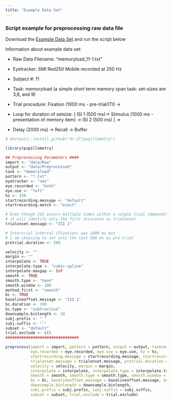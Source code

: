 ```yaml
---
title: "Example Data Set"
---
```


### Script example for preprocessing raw data file

Download the [Example Data Set](http://englelab.gatech.edu/R/data/Example_memoryload.zip) and run the script below

Information about example data set:

* Raw Data Filename: "memoryload_11-1.txt"

* Eyetracker: SMI Red250 Mobile recorded at 250 Hz

* Subject #: 11

* Task: memoryload (a simple short term memory span task: set-sizes are 3,6, and 9)

* Trial procedure: Fixation (1000 ms - pre-trial/ITI) ->
* Loop for duration of setsize: [ ISI 1 (500 ms)-> Stimulus (1000 ms - presentation of memory item) -> ISI 2 (500 ms) ] ->
* Delay (2000 ms) -> Recall -> Buffer

```r
# devtools::install_github("dr-JT/pupillometry")

library(pupillometry)

## Preprocessing Parameters ####
import <- "data/Raw"
output <- "data/Preprocessed"
task <- "memoryload"
pattern <- "*.txt"
eyetracker <- "smi"
eye.recorded <- "both"
eye.use <- "left"
hz <- 250
startrecording.message <- "default"
startrecording.match <- "exact"

# Even though ISI occurs multiple times within a single trial (depending on the setsize), 
# it will identify only the first occurence as trialonset
trialonset.message <- "ISI 1" 

# Intertrial interval (Fixation) was 1000 ms but 
# I am choosing to set only the last 500 ms as pre-trial
pretrial.duration <- 500

velocity <- ""
margin <- ""
interpolate <- TRUE
interpolate.type <- "cubic-spline"
interpolate.maxgap <- Inf
smooth <- TRUE
smooth.type <- "hann"
smooth.window <- 100
method.first <- "smooth"
bc <- TRUE
baselineoffset.message <- "ISI 1"
bc.duration <- 200
bc.type <- "subtractive"
downsample.binlength <- 20
subj.prefix <- "_"
subj.suffix <- "-"
subset <- "default"
trial.exclude <- c()
################################

preprocess(import = import, pattern = pattern, output = output, taskname = task, eyetracker = eyetracker,
           eye.recorded = eye.recorded, eye.use = eye.use, hz = hz,
           startrecording.message = startrecording.message, startrecording.match = startrecording.match,
           trialonset.message = trialonset.message, pretrial.duration = pretrial.duration,
           velocity = velocity, margin = margin,
           interpolate = interpolate, interpolate.type = interpolate.type, interpolate.maxgap = interpolate.maxgap,
           smooth = smooth, smooth.type = smooth.type, smooth.window = smooth.window, method.first = method.first,
           bc = bc, baselineoffset.message = baselineoffset.message, bc.duration = bc.duration, bc.type = bc.type,
           downsample.binlength = downsample.binlength,
           subj.prefix = subj.prefix, subj.suffix = subj.suffix,
           subset = subset, trial.exclude = trial.exclude)

```

